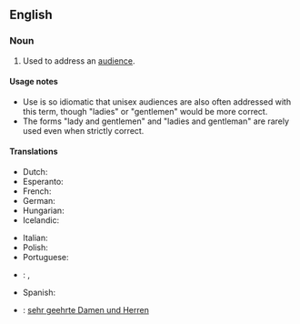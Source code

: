 ==English==

===Noun===
{{en-noun|sg=[[ladies]] and [[gentlemen]]|[[plurale tantum]]}}

# {{idiom}} Used to address an [[audience]].

====Usage notes====
* Use is so idiomatic that unisex audiences are also often addressed with this term, though "ladies" or "gentlemen" would be more correct.
* The forms "lady and gentlemen" and "ladies and gentleman" are rarely used even when strictly correct.

====Translations====
{{trans-top|used to address an audience}}
* Dutch: {{t-|nl|dames en heren}}
* Esperanto: {{t-|eo|gesinjoroj}}
* French: {{t-|fr|Mesdames et Messieurs}}
* German: {{t-|de|meine Damen und Herren}}
* Hungarian: {{t-|hu|hölgyeim és uraim}}
* Icelandic: {{t-|is|dömur mínar og herrar}}
{{trans-mid}}
* Italian: {{t-|it|signore e signori}}
* Polish: {{t-|pl|panie i panowie}}
* Portuguese: {{t-|pt|senhoras e senhores}}
* {{ttbc|Russian}}: {{t|ru|господа|tr=gospodá|p}}, {{t-|ru|дамы и господа|tr=damy i gospoda}}
* Spanish: {{t-|es|señoras y señores}}
{{trans-bottom}}

{{checktrans-top}}
* {{ttbc|German}}: [[sehr geehrte Damen und Herren]]
{{trans-bottom}}